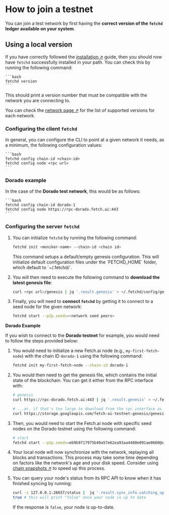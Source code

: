 
# How to join a testnet

You can join a test network by first having the **correct version of the `fetchd` ledger available on your system**.

## Using a local version

If you have correctly followed the [installation ↗️](/guides/fetch-network/ledger/installation) guide, then you should now have `fetchd` successfully installed in your path. You can check this by running the following command:

    ```bash
    fetchd version
    ```

<Callout type="info" emoji="ℹ️">
  This should print a version number that must be compatible with the network you are connecting to.
</Callout>

You can check the [network page ↗️](/references/fetch-network/ledger/active-networks) for the list of supported versions for each network.

### Configuring the client `fetchd`

In general, you can configure the CLI to point at a given network it needs, as a minimum, the following configuration values:

    ```bash
    fetchd config chain-id <chain-id>
    fetchd config node <rpc url>
    ```

### Dorado example

In the case of the **Dorado test network**, this would be as follows:

    ```bash
    fetchd config chain-id dorado-1
    fetchd config node https://rpc-dorado.fetch.ai:443
    ```

### Configuring the server `fetchd`

1. You can initialize `fetchd` by running the following command:

    ```bash
    fetchd init <moniker-name> --chain-id <chain id>
    ```

    <Callout type="info" emoji="ℹ️">
      This command setups a default/empty genesis configuration.
    </Callout>

    <Callout type="info" emoji="ℹ️">
      This will initialize default configuration files under the `FETCHD_HOME` folder, which default to `~/.fetchd/`.
    </Callout>

2. You will then need to execute the following command to **download the latest genesis file**:

    ```bash
    curl <rpc url>/genesis | jq '.result.genesis' > ~/.fetchd/config/genesis.json
    ```

3. Finally, you will need to **connect `fetchd`** by getting it to connect to a seed node for the given network:

    ```bash
    fetchd start --p2p.seeds=<network seed peers>
    ```

**Dorado Example**

If you wish to connect to the **Dorado testnet** for example, you would need to follow the steps provided below:

1. You would need to initialize a new Fetch.ai node (e.g., `my-first-fetch-node`) with the chain ID `dorado-1` using the following command:

    ```bash
    fetchd init my-first-fetch-node --chain-id dorado-1
    ```

2. You would then need to get the genesis file, which contains the initial state of the blockchain. You can get it either from the RPC interface with:

    ```bash
    # genesis
    curl https://rpc-dorado.fetch.ai:443 | jq '.result.genesis' > ~/.fetchd/config/genesis.json

    # ...or, if that's too large to download from the rpc interface as a single file...
    curl https://storage.googleapis.com/fetch-ai-testnet-genesis/genesis-dorado-827201.json --output ~/.fetchd/config/genesis.json
    ```

3. Then, you would need to start the Fetch.ai node with specific seed nodes on the Dorado testnet using the following command:

    ```bash
    # start
    fetchd start --p2p.seeds=eb9b9717975b49a57e62ea93aa4480e091ae0660@connect-dorado.fetch.ai:36556,46d2f86a255ece3daf244e2ca11d5be0f16cb633@connect-dorado.fetch.ai:36557,066fc564979b1f3173615f101b62448ac7e00eb1@connect-dorado.fetch.ai:36558
    ```

4. Your local node will now synchronize with the network, replaying all blocks and transactions. This process may take some time depending on factors like the network's age and your disk speed. Consider using [chain snapshots ↗️](/guides/fetch-network/ledger/snapshots) to speed up this process.

5. You can query your node's status from its RPC API to know when it has finished syncing by running:

    ```bash
    curl -s 127.0.0.1:26657/status |  jq '.result.sync_info.catching_up'
    true # this will print "false" once your node is up to date
    ```

    If the response is `false`, your node is up-to-date.
